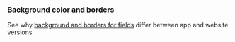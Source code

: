 ### Background color and borders

See why [background and borders for fields](/components/input/inputfield/#background-color-and-borders)
differ between app and website versions.
